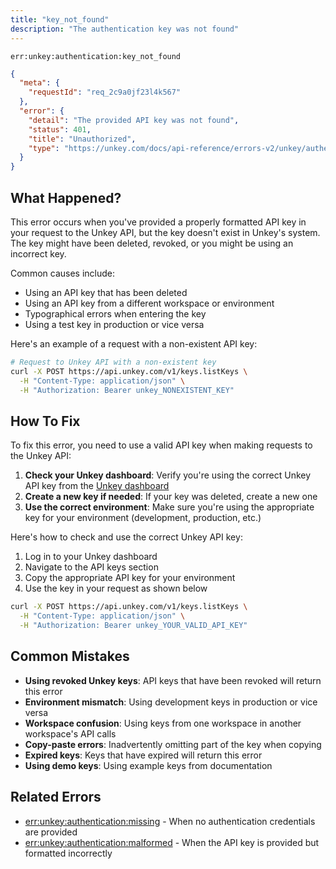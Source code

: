 ```yaml
---
title: "key_not_found"
description: "The authentication key was not found"
---
```


<Danger>`err:unkey:authentication:key_not_found`</Danger>


```json Example
{
  "meta": {
    "requestId": "req_2c9a0jf23l4k567"
  },
  "error": {
    "detail": "The provided API key was not found",
    "status": 401,
    "title": "Unauthorized",
    "type": "https://unkey.com/docs/api-reference/errors-v2/unkey/authentication/key_not_found"
  }
}
```

## What Happened?

This error occurs when you've provided a properly formatted API key in your request to the Unkey API, but the key doesn't exist in Unkey's system. The key might have been deleted, revoked, or you might be using an incorrect key.

Common causes include:
- Using an API key that has been deleted
- Using an API key from a different workspace or environment
- Typographical errors when entering the key
- Using a test key in production or vice versa

Here's an example of a request with a non-existent API key:

```bash
# Request to Unkey API with a non-existent key
curl -X POST https://api.unkey.com/v1/keys.listKeys \
  -H "Content-Type: application/json" \
  -H "Authorization: Bearer unkey_NONEXISTENT_KEY"
```

## How To Fix

To fix this error, you need to use a valid API key when making requests to the Unkey API:

1. **Check your Unkey dashboard**: Verify you're using the correct Unkey API key from the [Unkey dashboard](https://app.unkey.com)
2. **Create a new key if needed**: If your key was deleted, create a new one
3. **Use the correct environment**: Make sure you're using the appropriate key for your environment (development, production, etc.)

Here's how to check and use the correct Unkey API key:

1. Log in to your Unkey dashboard
2. Navigate to the API keys section
3. Copy the appropriate API key for your environment
4. Use the key in your request as shown below

```bash
curl -X POST https://api.unkey.com/v1/keys.listKeys \
  -H "Content-Type: application/json" \
  -H "Authorization: Bearer unkey_YOUR_VALID_API_KEY"
```

## Common Mistakes

- **Using revoked Unkey keys**: API keys that have been revoked will return this error
- **Environment mismatch**: Using development keys in production or vice versa
- **Workspace confusion**: Using keys from one workspace in another workspace's API calls
- **Copy-paste errors**: Inadvertently omitting part of the key when copying
- **Expired keys**: Keys that have expired will return this error
- **Using demo keys**: Using example keys from documentation

## Related Errors
- [err:unkey:authentication:missing](./missing) - When no authentication credentials are provided
- [err:unkey:authentication:malformed](./malformed) - When the API key is provided but formatted incorrectly
